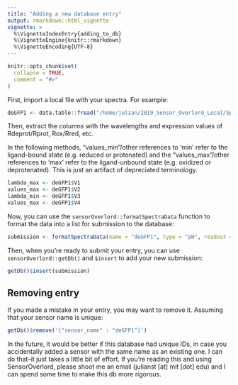 ```yaml
---
title: "Adding a new database entry"
output: rmarkdown::html_vignette
vignette: >
  %\VignetteIndexEntry{adding_to_db}
  %\VignetteEngine{knitr::rmarkdown}
  %\VignetteEncoding{UTF-8}
---
```


```r
knitr::opts_chunk$set(
  collapse = TRUE,
  comment = "#>"
)
```


First, import a local file with your spectra. For example:

```R
deGFP1 <- data.table::fread("/home/julian/2019_Sensor_Overlord_Local/Spectra_and_info/Sensors_Main/pH_Sensors/deGFP1/Hanson2002/deGFP1.csv")
```

Then, extract the columns with the wavelengths and expression values of Rdeprot/Rprot, Rox/Rred, etc.

In the following methods, "values_min"/other references to 'min' refer to the ligand-bound state (e.g. reduced or protenated) and the "values_max"/other references to 'max' refer to the ligand-unbound state (e.g. oxidized or deprotenated). This is just an artifact of depreciated terminology.

```R
lambda_max <- deGFP1$V1
values_max <- deGFP1$V2
lambda_min <- deGFP1$V3
values_max <- deGFP1$V4
```

Now, you can use the `sensorOverlord::formatSpectraData` function to format the data into
a list for submission to the database:

```R
submission <- formatSpectraData(name = "deGFP1", type = "pH", readout = "emission ratiometric", lambda_max = lambda_max, values_max = values_max, lambda_min = lambda_min, values_min = values_min, sensor_midpoint = 8.02)
```

Then, when you're ready to submit your entry, you can use `sensorOverlord::getDb()` and `$insert` to add your new submission:

```R
getDb()$insert(submission)
```

## Removing entry

If you made a mistake in your entry, you may want to remove it. Assuming that your sensor name is unique:

```R
getDb()$remove('{"sensor_name" : "deGFP1"}')
```

In the future, it would be better if this database had unique IDs, in case you accidentally added
a sensor with the same name as an existing one. I can do that--it just takes a little bit of effort. If you're reading this
and using SensorOverlord, please shoot me an email (julianst [at] mit [dot] edu) and I can spend some time to make this 
db more rigorous. 

